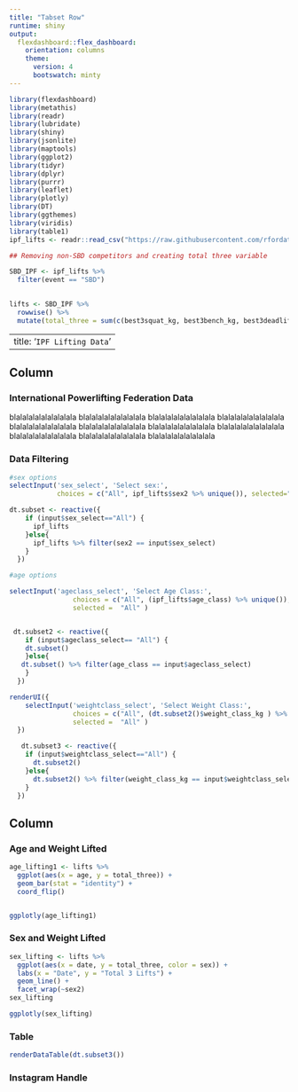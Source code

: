```yaml
---
title: "Tabset Row"
runtime: shiny
output: 
  flexdashboard::flex_dashboard:
    orientation: columns
    theme: 
      version: 4
      bootswatch: minty
---
```


```r
library(flexdashboard)
library(metathis)
library(readr)
library(lubridate)
library(shiny)
library(jsonlite)
library(maptools)
library(ggplot2)
library(tidyr)
library(dplyr)
library(purrr)
library(leaflet)
library(plotly)
library(DT)
library(ggthemes)
library(viridis)
library(table1)
ipf_lifts <- readr::read_csv("https://raw.githubusercontent.com/rfordatascience/tidytuesday/master/data/2019/2019-10-08/ipf_lifts.csv") %>% mutate(sex2 = if_else(sex == "F", "Female", "Male"))
```

```r
## Removing non-SBD competitors and creating total three variable

SBD_IPF <- ipf_lifts %>% 
  filter(event == "SBD")
  

lifts <- SBD_IPF %>%
  rowwise() %>%
  mutate(total_three = sum(c(best3squat_kg, best3bench_kg, best3deadlift_kg), na.rm = TRUE))
```

---
title: '`IPF Lifting Data`'
---


Column {.sidebar}
-----------------------------------------------------------------------

### International Powerlifting Federation Data 
    
blalalalalalalalalala
blalalalalalalalalala
blalalalalalalalalala
blalalalalalalalalala
blalalalalalalalalala
blalalalalalalalalala
blalalalalalalalalala
blalalalalalalalalala
blalalalalalalalalala
blalalalalalalalalala
blalalalalalalalalala


### Data Filtering

```r
#sex options
selectInput('sex_select', 'Select sex:',
            choices = c("All", ipf_lifts$sex2 %>% unique()), selected="All")

dt.subset <- reactive({
    if (input$sex_select=="All") {
      ipf_lifts
    }else{
      ipf_lifts %>% filter(sex2 == input$sex_select)
    }
  })

#age options

selectInput('ageclass_select', 'Select Age Class:', 
                choices = c("All", (ipf_lifts$age_class) %>% unique()), 
                selected =  "All" )


 dt.subset2 <- reactive({
    if (input$ageclass_select== "All") {
    dt.subset()
    }else{
   dt.subset() %>% filter(age_class == input$ageclass_select)
    }
  })

renderUI({
    selectInput('weightclass_select', 'Select Weight Class:', 
                choices = c("All", (dt.subset2()$weight_class_kg ) %>% unique()), 
                selected =  "All" )
  })

   dt.subset3 <- reactive({
    if (input$weightclass_select=="All") {
      dt.subset2()
    }else{
      dt.subset2() %>% filter(weight_class_kg == input$weightclass_select)
    }
  })

```


Column {.tabset}
-------------------------------------

### Age and Weight Lifted

```r
age_lifting1 <- lifts %>%
  ggplot(aes(x = age, y = total_three)) + 
  geom_bar(stat = "identity") +
  coord_flip()


ggplotly(age_lifting1)
```   
 
### Sex and Weight Lifted
    
```r
sex_lifting <- lifts %>%
  ggplot(aes(x = date, y = total_three, color = sex)) + 
  labs(x = "Date", y = "Total 3 Lifts") +
  geom_line() +
  facet_wrap(~sex2)
sex_lifting

ggplotly(sex_lifting)
```

### Table

```r
renderDataTable(dt.subset3())
```

### Instagram Handle 
```r


```

